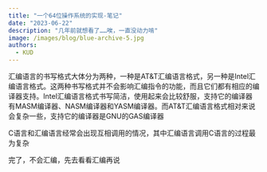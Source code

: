 ```yaml
---
title: "一个64位操作系统的实现-笔记"
date: "2023-06-22"
description: "几年前就想看了……唉，一直没动力啃"
image: /images/blog/blue-archive-5.jpg
authors:
  - KUD
---
```


汇编语言的书写格式大体分为两种，一种是AT&T汇编语言格式，另一种是Intel汇编语言格式。这两种书写格式并不会影响汇编指令的功能，而且它们都有相应的编译器支持。Intel汇编语言格式书写简洁，使用起来会比较舒服，支持它的编译器有MASM编译器、NASM编译器和YASM编译器。而AT&T汇编语言格式相对来说会复杂一些，支持它的编译器是GNU的GAS编译器

C语言和汇编语言经常会出现互相调用的情况，其中汇编语言调用C语言的过程最为复杂

完了，不会汇编，先去看看汇编再说
